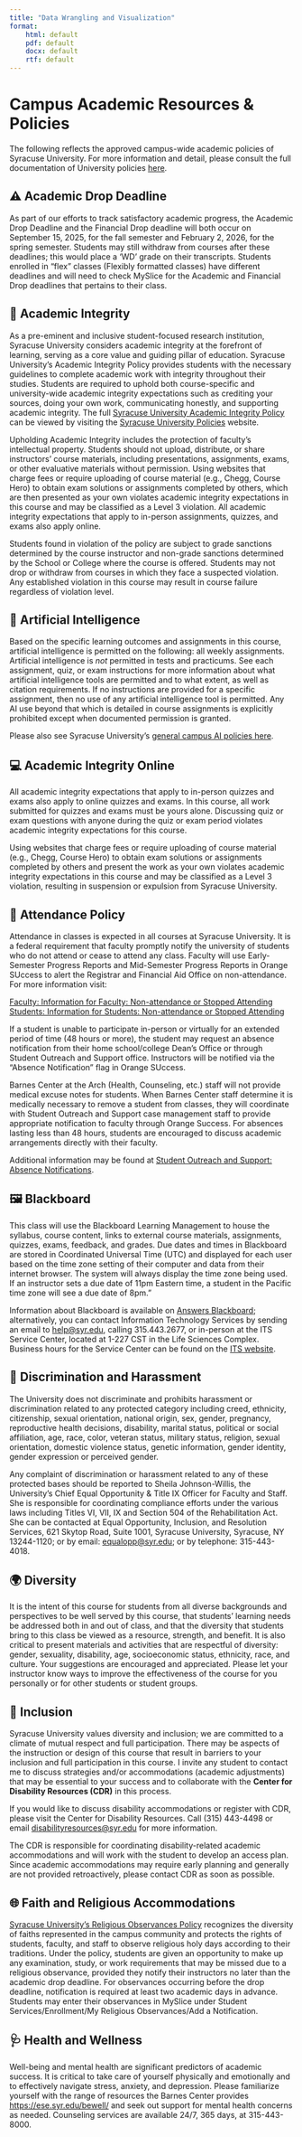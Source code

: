 ```yaml
---
title: "Data Wrangling and Visualization"
format: 
    html: default
    pdf: default
    docx: default
    rtf: default
---
```


# Campus Academic Resources & Policies

The following reflects the approved campus-wide academic policies of Syracuse University.  For more information and detail, please consult the full documentation of University policies [here](https://policies.syr.edu).

## ⚠️ Academic Drop Deadline

As part of our efforts to track satisfactory academic progress, the Academic Drop Deadline and the Financial Drop deadline will both occur on September 15, 2025, for the fall semester and February 2, 2026, for the spring semester. Students may still withdraw from courses after these deadlines; this would place a ‘WD’ grade on their transcripts. Students enrolled in “flex” classes (Flexibly formatted classes) have different deadlines and will need to check MySlice for the Academic and Financial Drop deadlines that pertains to their class.

## 📖 Academic Integrity

As a pre-eminent and inclusive student-focused research institution, Syracuse University considers academic integrity at the forefront of learning, serving as a core value and guiding pillar of education. Syracuse University’s Academic Integrity Policy provides students with the necessary guidelines to complete academic work with integrity throughout their studies. Students are required to uphold both course-specific and university-wide academic integrity expectations such as crediting your sources, doing your own work, communicating honestly, and supporting academic integrity. The full [Syracuse University Academic Integrity Policy](https://policies.syr.edu/policies/academic-rules-student-responsibilities-and-services/academic-integrity-policy/) can be viewed by visiting the [Syracuse University Policies](https://policies.syr.edu/) website.

Upholding Academic Integrity includes the protection of faculty’s intellectual property. Students should not upload, distribute, or share instructors’ course materials, including presentations, assignments, exams, or other evaluative materials without permission. Using websites that charge fees or require uploading of course material (e.g., Chegg, Course Hero) to obtain exam solutions or assignments completed by others, which are then presented as your own violates academic integrity expectations in this course and may be classified as a Level 3 violation. All academic integrity expectations that apply to in-person assignments, quizzes, and exams also apply online.

Students found in violation of the policy are subject to grade sanctions determined by the course instructor and non-grade sanctions determined by the School or College where the course is offered. Students may not drop or withdraw from courses in which they face a suspected violation. Any established violation in this course may result in course failure regardless of violation level.

## 🤖 Artificial Intelligence

Based on the specific learning outcomes and assignments in this course, artificial intelligence is permitted on the following: all weekly assignments. Artificial intelligence is *not* permitted in tests and practicums. See each assignment, quiz, or exam instructions for more information about what artificial intelligence tools are permitted and to what extent, as well as citation requirements. If no instructions are provided for a specific assignment, then no use of any artificial intelligence tool is permitted. Any AI use beyond that which is detailed in course assignments is explicitly prohibited except when documented permission is granted.

Please also see Syracuse University's [general campus AI policies here](https://its.syr.edu/artificialintelligence/aiguidelines/).

## 💻 Academic Integrity Online

All academic integrity expectations that apply to in-person quizzes and exams also apply to online quizzes and exams. In this course, all work submitted for quizzes and exams must be yours alone. Discussing quiz or exam questions with anyone during the quiz or exam period violates academic integrity expectations for this course.

Using websites that charge fees or require uploading of course material (e.g., Chegg, Course Hero) to obtain exam solutions or assignments completed by others and present the work as your own violates academic integrity expectations in this course and may be classified as a Level 3 violation, resulting in suspension or expulsion from Syracuse University.

##  👤 Attendance Policy

Attendance in classes is expected in all courses at Syracuse University. It is a federal requirement that faculty promptly notify the university of students who do not attend or cease to attend any class. Faculty will use Early-Semester Progress Reports and Mid-Semester Progress Reports in Orange SUccess to alert the Registrar and Financial Aid Office on non-attendance. For more information visit:

[Faculty: Information for Faculty: Non-attendance or Stopped Attending](http://registrar.syr.edu/faculty-staff/non-attendance/)
[Students: Information for Students: Non-attendance or Stopped Attending](http://registrar.syr.edu/students/non-attendance/)

If a student is unable to participate in-person or virtually for an extended period of time (48 hours or more), the student may request an absence notification from their home school/college Dean’s Office or through Student Outreach and Support office. Instructors will be notified via the “Absence Notification” flag in Orange SUccess.

Barnes Center at the Arch (Health, Counseling, etc.) staff will not provide medical excuse notes for students. When Barnes Center staff determine it is medically necessary to remove a student from classes, they will coordinate with Student Outreach and Support case management staff to provide appropriate notification to faculty through Orange Success. For absences lasting less than 48 hours, students are encouraged to discuss academic arrangements directly with their faculty.

Additional information may be found at [Student Outreach and Support: Absence Notifications](https://experience.syracuse.edu/student-outreach/student-support/absence-notifications/).

## 🖼 Blackboard 

This class will use the Blackboard Learning Management to house the syllabus, course content, links to external course materials, assignments, quizzes, exams, feedback, and grades. Due dates and times in Blackboard are stored in Coordinated Universal Time (UTC) and displayed for each user based on the time zone setting of their computer and data from their internet browser. The system will always display the time zone being used. If an instructor sets a due date of 11pm Eastern time, a student in the Pacific time zone will see a due date of 8pm.”

Information about Blackboard is available on [Answers Blackboard](https://su-jsm.atlassian.net/wiki/x/zcUzCQ); alternatively, you can contact Information Technology Services by sending an email to <help@syr.edu>, calling 315.443.2677, or in-person at the ITS Service Center, located at 1-227 CST in the Life Sciences Complex. Business hours for the Service Center can be found on the [ITS website](http://its.syr.edu/its_service_center).

## 🚫 Discrimination and Harassment

The University does not discriminate and prohibits harassment or discrimination related to any protected category including creed, ethnicity, citizenship, sexual orientation, national origin, sex, gender, pregnancy, reproductive health decisions, disability, marital status, political or social affiliation, age, race, color, veteran status, military status, religion, sexual orientation, domestic violence status, genetic information, gender identity, gender expression or perceived gender.

Any complaint of discrimination or harassment related to any of these protected bases should be reported to Sheila Johnson-Willis, the University’s Chief Equal Opportunity & Title IX Officer for Faculty and Staff. She is responsible for coordinating compliance efforts under the various laws including Titles VI, VII, IX and Section 504 of the Rehabilitation Act. She can be contacted at Equal Opportunity, Inclusion, and Resolution Services, 621 Skytop Road, Suite 1001, Syracuse University, Syracuse, NY 13244-1120; or by email: <equalopp@syr.edu>; or by telephone: 315-443-4018.

## 🌍 Diversity

It is the intent of this course for students from all diverse backgrounds and perspectives to be well served by this course, that students' learning needs be addressed both in and out of class, and that the diversity that students bring to this class be viewed as a resource, strength, and benefit. It is also critical to present materials and activities that are respectful of diversity: gender, sexuality, disability, age, socioeconomic status, ethnicity, race, and culture. Your suggestions are encouraged and appreciated. Please let your instructor know ways to improve the effectiveness of the course for you personally or for other students or student groups.

## 🤝 Inclusion

Syracuse University values diversity and inclusion; we are committed to a climate of mutual respect and full participation. There may be aspects of the instruction or design of this course that result in barriers to your inclusion and full participation in this course. I invite any student to contact me to discuss strategies and/or accommodations (academic adjustments) that may be essential to your success and to collaborate with the **Center for Disability Resources (CDR)** in this process.

If you would like to discuss disability accommodations or register with CDR, please visit the Center for Disability Resources. Call (315) 443-4498 or email <disabilityresources@syr.edu> for more information.

The CDR is responsible for coordinating disability-related academic accommodations and will work with the student to develop an access plan. Since academic accommodations may require early planning and generally are not provided retroactively, please contact CDR as soon as possible.

## 🌐 Faith and Religious Accommodations

[Syracuse University's Religious Observances Policy](https://policies.syr.edu/policies/university-governance-ethics-integrity-and-legal-compliance/religious-observances-policy/) recognizes the diversity of faiths represented in the campus community and protects the rights of students, faculty, and staff to observe religious holy days according to their traditions. Under the policy, students are given an opportunity to make up any examination, study, or work requirements that may be missed due to a religious observance, provided they notify their instructors no later than the academic drop deadline. For observances occurring before the drop deadline, notification is required at least two academic days in advance. Students may enter their observances in MySlice under Student Services/Enrollment/My Religious Observances/Add a Notification.

## 🩺 Health and Wellness

Well-being and mental health are significant predictors of academic success.  It is critical to take care of yourself physically and emotionally and  to effectively navigate stress, anxiety, and depression.  Please familiarize yourself with the range of resources the Barnes Center provides <https://ese.syr.edu/bewell/> and seek out support for mental health concerns as needed. Counseling services are available 24/7, 365 days, at 315-443-8000.